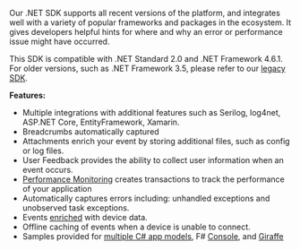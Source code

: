 Our .NET SDK supports all recent versions of the platform, and integrates well with a variety of popular frameworks and packages in the ecosystem. It gives developers helpful hints for where and why an error or performance issue might have occurred.

This <PlatformLink to="/compatibility/">SDK is compatible</PlatformLink> with .NET Standard 2.0 and .NET Framework 4.6.1. For older versions, such as .NET Framework 3.5, please refer to our [legacy SDK](/clients/csharp/).

**Features:**

- Multiple integrations with additional features such as Serilog, log4net, ASP.NET Core, EntityFramework, Xamarin.
- <PlatformLink to="/enriching-events/breadcrumbs/#automatic-breadcrumbs">Breadcrumbs automatically</PlatformLink> captured
- <PlatformLink to="/enriching-events/attachments/">Attachments</PlatformLink> enrich your event by storing additional files, such as config or log files.
- <PlatformLink to="/enriching-events/user-feedback/">User Feedback</PlatformLink> provides the ability to collect user information when an event occurs.
- [Performance Monitoring](/product/performance/) creates transactions to track the performance of your application
- Automatically captures errors including: unhandled exceptions and unobserved task exceptions.
- Events [enriched](https://docs.sentry.io/platforms/apple/enriching-events/context/) with device data.
- Offline caching of events when a device is unable to connect.
- Samples provided for [multiple C# app models](https://github.com/getsentry/sentry-dotnet/tree/main/samples), 
F#  [Console](https://github.com/sentry-demos/fsharp), and [Giraffe](https://github.com/sentry-demos/giraffe)
